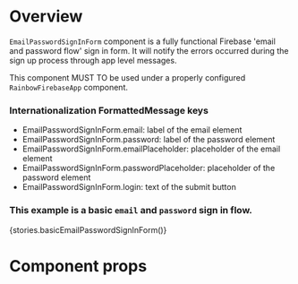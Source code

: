 
<Meta title="Modules|Auth/Components" component={EmailPasswordSignInForm} />

# Overview

`EmailPasswordSignInForm` component is a fully functional Firebase 'email and password flow' sign in form.
It will notify the errors occurred during the sign up process through app level messages.

This component MUST TO be used under a properly configured `RainbowFirebaseApp` component.

### Internationalization FormattedMessage keys

-   EmailPasswordSignInForm.email: label of the email element
-   EmailPasswordSignInForm.password: label of the password element
-   EmailPasswordSignInForm.emailPlaceholder: placeholder of the email element
-   EmailPasswordSignInForm.passwordPlaceholder: placeholder of the password element
-   EmailPasswordSignInForm.login: text of the submit button

### This example is a basic `email` and `password` sign in flow.

<Preview>
    <Story name="EmailPasswordSignInForm">{stories.basicEmailPasswordSignInForm()}</Story>
</Preview>

# Component props

<Props of={EmailPasswordSignInForm} />
